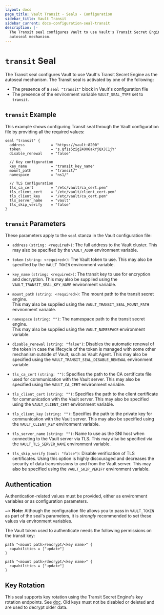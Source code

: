 ```yaml
---
layout: docs
page_title: Vault Transit - Seals - Configuration
sidebar_title: Vault Transit
sidebar_current: docs-configuration-seal-transit
description: |-
  The Transit seal configures Vault to use Vault's Transit Secret Engine as the
  autoseal mechanism.
---
```


# `transit` Seal

The Transit seal configures Vault to use Vault's Transit Secret Engine as the
autoseal mechanism.
The Transit seal is activated by one of the following:

- The presence of a `seal "transit"` block in Vault's configuration file
- The presence of the environment variable `VAULT_SEAL_TYPE` set to `transit`.

## `transit` Example

This example shows configuring Transit seal through the Vault configuration file
by providing all the required values:

```hcl
seal "transit" {
  address            = "https://vault:8200"
  token              = "s.Qf1s5zigZ4OX6akYjQXJC1jY"
  disable_renewal    = "false"

  // Key configuration
  key_name           = "transit_key_name"
  mount_path         = "transit/"
  namespace          = "ns1/"

  // TLS Configuration
  tls_ca_cert        = "/etc/vault/ca_cert.pem"
  tls_client_cert    = "/etc/vault/client_cert.pem"
  tls_client_key     = "/etc/vault/ca_cert.pem"
  tls_server_name    = "vault"
  tls_skip_verify    = "false"
}
```

## `transit` Parameters

These parameters apply to the `seal` stanza in the Vault configuration file:

- `address` `(string: <required>)`: The full address to the Vault cluster.
  This may also be specified by the `VAULT_ADDR` environment variable.

- `token` `(string: <required>)`: The Vault token to use. This may also be
  specified by the `VAULT_TOKEN` environment variable.

- `key_name` `(string: <required>)`: The transit key to use for encryption and
  decryption. This may also be supplied using the `VAULT_TRANSIT_SEAL_KEY_NAME`
  environment variable.

- `mount_path` `(string: <required>)`: The mount path to the transit secret engine.  
  This may also be supplied using the `VAULT_TRANSIT_SEAL_MOUNT_PATH` environment
  variable.

- `namespace` `(string: "")`: The namespace path to the transit secret engine.  
  This may also be supplied using the `VAULT_NAMESPACE` environment variable.

- `disable_renewal` `(string: "false")`: Disables the automatic renewal of the token
  in case the lifecycle of the token is managed with some other mechanism outside of
  Vault, such as Vault Agent. This may also be specified using the
  `VAULT_TRANSIT_SEAL_DISABLE_RENEWAL` environment variable.

- `tls_ca_cert` `(string: "")`: Specifies the path to the CA certificate file used
  for communication with the Vault server. This may also be specified using the
  `VAULT_CA_CERT` environment variable.

- `tls_client_cert` `(string: "")`: Specifies the path to the client certificate
  for communication with the Vault server. This may also be specified using the
  `VAULT_CLIENT_CERT` environment variable.

- `tls_client_key` `(string: "")`: Specifies the path to the private key for
  communication with the Vault server. This may also be specified using the
  `VAULT_CLIENT_KEY` environment variable.

- `tls_server_name` `(string: "")`: Name to use as the SNI host when connecting
  to the Vault server via TLS. This may also be specified via the
  `VAULT_TLS_SERVER_NAME` environment variable.

- `tls_skip_verify` `(bool: "false")`: Disable verification of TLS certificates.
  Using this option is highly discouraged and decreases the security of data
  transmissions to and from the Vault server. This may also be specified using the
  `VAULT_SKIP_VERIFY` environment variable.

## Authentication

Authentication-related values must be provided, either as environment
variables or as configuration parameters.

~> **Note:** Although the configuration file allows you to pass in
`VAULT_TOKEN` as part of the seal's parameters, it is _strongly_ recommended
to set these values via environment variables.

The Vault token used to authenticate needs the following permissions on the
transit key:

```hcl
path "<mount path>/encrypt/<key name>" {
  capabilities = ["update"]
}

path "<mount path>/decrypt/<key name>" {
  capabilities = ["update"]
}
```

## Key Rotation

This seal supports key rotation using the Transit Secret Engine's key rotation endpoints. See
[doc](/api/secret/transit/index.html#rotate-key). Old keys must not be disabled or deleted and are
used to decrypt older data.
